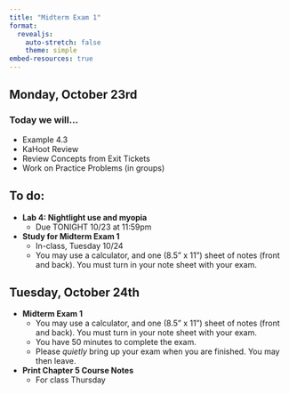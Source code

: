 ```yaml
---
title: "Midterm Exam 1"
format: 
  revealjs:
    auto-stretch: false
    theme: simple
embed-resources: true
---
```


## Monday, October 23rd
### Today we will...

+ Example 4.3
+ KaHoot Review
+ Review Concepts from Exit Tickets
+ Work on Practice Problems (in groups)

## To do:

+ **Lab 4: Nightlight use and myopia**
  + Due TONIGHT 10/23 at 11:59pm
  
+ **Study for Midterm Exam 1**
  + In-class, Tuesday 10/24
  + You may use a calculator, and one (8.5" x 11") sheet of notes (front and back). You must turn in your note sheet with your exam.
  

## Tuesday, October 24th

+ **Midterm Exam 1**
  + You may use a calculator, and one (8.5" x 11") sheet of notes (front and back). You must turn in your note sheet with your exam.
  + You have 50 minutes to complete the exam.
  + Please *quietly* bring up your exam when you are finished. You may then leave.

+ **Print Chapter 5 Course Notes**
  + For class Thursday
